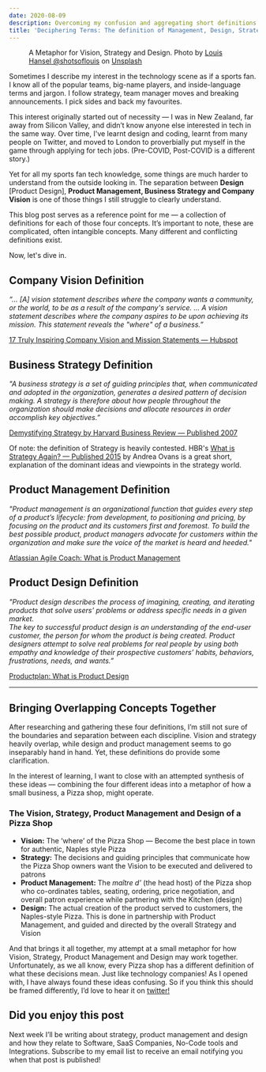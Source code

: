 ```yaml
---
date: 2020-08-09
description: Overcoming my confusion and aggregating short definitions that explain the difference between Design, Product Management, Strategy and Vision in Technology Companies.
title: 'Deciphering Terms: The definition of Management, Design, Strategy and Vision in Tech Companies'
---
```


<figure>

<CustomLazyImage
alt="An appealing, cheesy authentic Naples pizza"
src="https://res.cloudinary.com/jasontcrabtree/image/upload/v1596984591/blog-post-imgs/naples-pizza-definition-of-design.jpg"
effect="black-and-white"
/>

  <figcaption>A Metaphor for Vision, Strategy and Design. Photo by <a href="https://unsplash.com/@louishansel?utm_source=unsplash&amp;utm_medium=referral&amp;utm_content=creditCopyText">Louis Hansel @shotsoflouis</a> on <a href="https://unsplash.com/s/photos/italian-pizza?utm_source=unsplash&amp;utm_medium=referral&amp;utm_content=creditCopyText">Unsplash</a></figcaption>

</figure>

Sometimes I describe my interest in the technology scene as if a sports fan. I know all of the popular teams, big-name players, and inside-language terms and jargon. I follow strategy, team manager moves and breaking announcements. I pick sides and back my favourites.

This interest originally started out of necessity — I was in New Zealand, far away from Silicon Valley, and didn’t know anyone else interested in tech in the same way. Over time, I've learnt design and coding, learnt from many people on Twitter, and moved to London to proverbially put myself in the game through applying for tech jobs. (Pre-COVID, Post-COVID is a different story.)

Yet for all my sports fan tech knowledge, some things are much harder to understand from the outside looking in. The separation between **Design** [Product Design], **Product Management, Business Strategy and Company Vision** is one of those things I still struggle to clearly understand.

This blog post serves as a reference point for me — a collection of definitions for each of those four concepts. It’s important to note, these are complicated, often intangible concepts. Many different and conflicting definitions exist.

Now, let's dive in.

## Company Vision Definition

*“… [A] vision statement describes where the company wants a community, or the world, to be as a result of the company's service. … A vision statement describes where the company aspires to be upon achieving its mission. This statement reveals the "where" of a business.”*

[17 Truly Inspiring Company Vision and Mission Statements — Hubspot](https://blog.hubspot.com/marketing/inspiring-company-mission-statements)

## Business Strategy Definition

*"A business strategy is a set of guiding principles that, when communicated and adopted in the organization, generates a desired pattern of decision making. A strategy is therefore about how people throughout the organization should make decisions and allocate resources in order accomplish key objectives.”*

[Demystifying Strategy by Harvard Business Review — Published 2007](https://hbr.org/2007/09/demystifying-strategy-the-what)

Of note: the definition of Strategy is heavily contested. HBR's [What is Strategy Again? — Published 2015](https://hbr.org/2015/05/what-is-strategy-again) by Andrea Ovans is a great short, explanation of the dominant ideas and viewpoints in the strategy world.

## Product Management Definition

*"Product management is an organizational function that guides every step of a product’s lifecycle: from development, to positioning and pricing, by focusing on the product and its customers first and foremost. To build the best possible product, product managers advocate for customers within the organization and make sure the voice of the market is heard and heeded."*

[Atlassian Agile Coach: What is Product Management](https://www.atlassian.com/agile/product-management)

## Product Design Definition

*"Product design describes the process of imagining, creating, and iterating products that solve users’ problems or address specific needs in a given market.* <br/>
*The key to successful product design is an understanding of the end-user customer, the person for whom the product is being created. Product designers attempt to solve real problems for real people by using both empathy and knowledge of their prospective customers’ habits, behaviors, frustrations, needs, and wants.”*

[Productplan: What is Product Design](https://www.productplan.com/glossary/product-design/)

<hr/>

<BlogPostInlineNewsletterSignup/>

## Bringing Overlapping Concepts Together

After researching and gathering these four definitions, I’m still not sure of the boundaries and separation between each discipline. Vision and strategy heavily overlap, while design and product management seems to go inseparably hand in hand. Yet, these definitions do provide some clarification.

In the interest of learning, I want to close with an attempted synthesis of these ideas — combining the four different ideas into a metaphor of how a small business, a Pizza shop, might operate.

### The Vision, Strategy, Product Management and Design of a Pizza Shop

- **Vision:** The ‘where’ of the Pizza Shop — Become the best place in town for authentic, Naples style Pizza
- **Strategy:** The decisions and guiding principles that communicate how the Pizza Shop owners want the Vision to be executed and delivered to patrons
- **Product Management:** The *maître d’* (the head host) of the Pizza shop who co-ordinates tables, seating, ordering, price negotiation, and overall patron experience while partnering with the Kitchen (design)
- **Design:** The actual creation of the product served to customers, the Naples-style Pizza. This is done in partnership with Product Management, and guided and directed by the overall Strategy and Vision

And that brings it all together, my attempt at a small metaphor for how Vision, Strategy, Product Management and Design may work together. Unfortunately, as we all know, every Pizza shop has a different definition of what these decisions mean. Just like technology companies! As I opened with, I have always found these ideas confusing. So if you think this should be framed differently, I’d love to hear it on [twitter!](https://twitter.com/jasontcrabtree)

## Did you enjoy this post

Next week I’ll be writing about strategy, product management and design and how they relate to Software, SaaS Companies, No-Code tools and Integrations. Subscribe to my email list to receive an email notifying you when that post is published!
